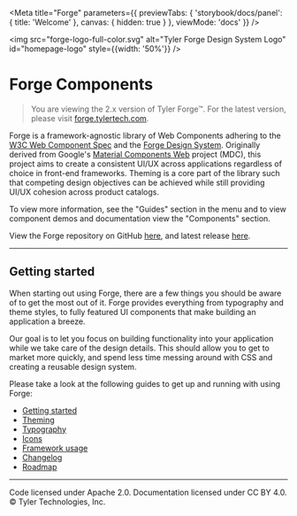 
<Meta title="Forge" parameters={{
  previewTabs: {
    'storybook/docs/panel': { title: 'Welcome' },
    canvas: { hidden: true }
  },
  viewMode: 'docs'
}} />

<PageSection>

<img src="forge-logo-full-color.svg" alt="Tyler Forge Design System Logo" id="homepage-logo" style={{width: '50%'}} />

# Forge Components

> You are viewing the 2.x version of Tyler Forge™. For the latest version, please visit [forge.tylertech.com](https://forge.tylerdev.io/).

Forge is a framework-agnostic library of Web Components adhering to the [W3C Web Component Spec][2] and the [Forge Design System][1]. Originally derived from Google's
[Material Components Web][3] project (MDC), this project aims to create a consistent UI/UX across applications regardless of choice in front-end frameworks. Theming is a
core part of the library such that competing design objectives can be achieved while still providing UI/UX cohesion across product catalogs.

To view more information, see the "Guides" section in the menu and to view component demos and documentation view the "Components" section.

View the Forge repository on GitHub [here](https://github.com/tyler-technologies-oss/forge), and latest release [here](https://github.com/tyler-technologies-oss/forge/releases).

</PageSection>

---

<PageSection>

## Getting started

When starting out using Forge, there are a few things you should be aware of to get the most out of it. Forge provides everything from typography and theme styles,
to fully featured UI components that make building an application a breeze.

Our goal is to let you focus on building functionality into your application while we take care of the design details. This should allow you to get to market more quickly,
and spend less time messing around with CSS and creating a reusable design system.

Please take a look at the following guides to get up and running with using Forge:

- [Getting started](?path=/docs/guides-getting-started--page)
- [Theming](?path=/docs/guides-theming--page)
- [Typography](?path=/docs/guides-typography--page)
- [Icons](?path=/docs/guides-using-icons--page)
- [Framework usage](?path=/docs/guides-framework-usage--page)
- [Changelog](?path=/docs/about-changelog--page)
- [Roadmap](?path=/docs/about-roadmap--page)

</PageSection>

---

<PageSection>

Code licensed under Apache 2.0. Documentation licensed under CC BY 4.0. &copy; Tyler Technologies, Inc.

</PageSection>

[1]: https://forge.tylertech.com/
[2]: https://www.w3.org/wiki/WebComponents/
[3]: https://material-components.github.io/material-components-web-catalog/

